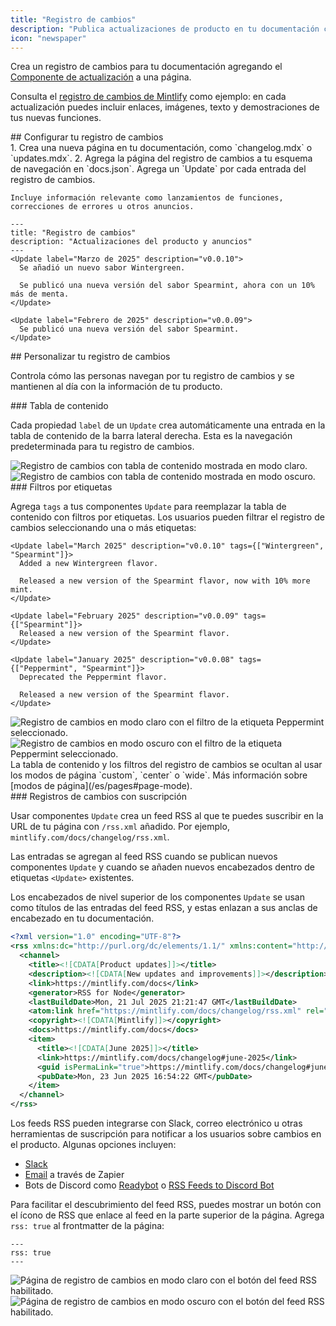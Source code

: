 ```yaml
---
title: "Registro de cambios"
description: "Publica actualizaciones de producto en tu documentación con un canal RSS al que los usuarios pueden suscribirse"
icon: "newspaper"
---
```


Crea un registro de cambios para tu documentación agregando el [Componente de actualización](/es/components/update) a una página.

Consulta el [registro de cambios de Mintlify](/es/changelog) como ejemplo: en cada actualización puedes incluir enlaces, imágenes, texto y demostraciones de tus nuevas funciones.

<div id="setting-up-your-changelog">
  ## Configurar tu registro de cambios
</div>

<Steps>
  <Step title="Crea una página para tu registro de cambios">
    1. Crea una nueva página en tu documentación, como `changelog.mdx` o `updates.mdx`.
    2. Agrega la página del registro de cambios a tu esquema de navegación en `docs.json`.
  </Step>

  <Step title="Agrega componentes Update a tu registro de cambios">
    Agrega un `Update` por cada entrada del registro de cambios.

    Incluye información relevante como lanzamientos de funciones, correcciones de errores u otros anuncios.
  </Step>
</Steps>

```mdx Example changelog.mdx
---
title: "Registro de cambios"
description: "Actualizaciones del producto y anuncios"
---
<Update label="Marzo de 2025" description="v0.0.10">
  Se añadió un nuevo sabor Wintergreen.

  Se publicó una nueva versión del sabor Spearmint, ahora con un 10% más de menta.
</Update>

<Update label="Febrero de 2025" description="v0.0.09">
  Se publicó una nueva versión del sabor Spearmint.
</Update>
```

<div id="customizing-your-changelog">
  ## Personalizar tu registro de cambios
</div>

Controla cómo las personas navegan por tu registro de cambios y se mantienen al día con la información de tu producto.

<div id="table-of-contents">
  ### Tabla de contenido
</div>

Cada propiedad `label` de un `Update` crea automáticamente una entrada en la tabla de contenido de la barra lateral derecha. Esta es la navegación predeterminada para tu registro de cambios.

<Frame>
  <img src="/images/changelog-toc-light.png" alt="Registro de cambios con tabla de contenido mostrada en modo claro." className="block dark:hidden" />

  <img src="/images/changelog-toc-dark.png" alt="Registro de cambios con tabla de contenido mostrada en modo oscuro." className="hidden dark:block" />
</Frame>

<div id="tag-filters">
  ### Filtros por etiquetas
</div>

Agrega `tags` a tus componentes `Update` para reemplazar la tabla de contenido con filtros por etiquetas. Los usuarios pueden filtrar el registro de cambios seleccionando una o más etiquetas:

```mdx Tag filters example wrap
<Update label="March 2025" description="v0.0.10" tags={["Wintergreen", "Spearmint"]}>
  Added a new Wintergreen flavor.

  Released a new version of the Spearmint flavor, now with 10% more mint.
</Update>

<Update label="February 2025" description="v0.0.09" tags={["Spearmint"]}>
  Released a new version of the Spearmint flavor.
</Update>

<Update label="January 2025" description="v0.0.08" tags={["Peppermint", "Spearmint"]}>
  Deprecated the Peppermint flavor.

  Released a new version of the Spearmint flavor.
</Update>
```

<Frame>
  <img src="/images/changelog-filters-light.png" alt="Registro de cambios en modo claro con el filtro de la etiqueta Peppermint seleccionado." className="block dark:hidden" />

  <img src="/images/changelog-filters-dark.png" alt="Registro de cambios en modo oscuro con el filtro de la etiqueta Peppermint seleccionado." className="hidden dark:block" />
</Frame>

<Tip>
  La tabla de contenido y los filtros del registro de cambios se ocultan al usar los modos de página `custom`, `center` o `wide`. Más información sobre [modos de página](/es/pages#page-mode).
</Tip>

<div id="subscribable-changelogs">
  ### Registros de cambios con suscripción
</div>

Usar componentes `Update` crea un feed RSS al que te puedes suscribir en la URL de tu página con `/rss.xml` añadido. Por ejemplo, `mintlify.com/docs/changelog/rss.xml`.

Las entradas se agregan al feed RSS cuando se publican nuevos componentes `Update` y cuando se añaden nuevos encabezados dentro de etiquetas `<Update>` existentes.

Los encabezados de nivel superior de los componentes `Update` se usan como títulos de las entradas del feed RSS, y estas enlazan a sus anclas de encabezado en tu documentación.

```xml Example RSS feed
<?xml version="1.0" encoding="UTF-8"?>
<rss xmlns:dc="http://purl.org/dc/elements/1.1/" xmlns:content="http://purl.org/rss/1.0/modules/content/" xmlns:atom="http://www.w3.org/2005/Atom" version="2.0">
  <channel>
    <title><![CDATA[Product updates]]></title>
    <description><![CDATA[New updates and improvements]]></description>
    <link>https://mintlify.com/docs</link>
    <generator>RSS for Node</generator>
    <lastBuildDate>Mon, 21 Jul 2025 21:21:47 GMT</lastBuildDate>
    <atom:link href="https://mintlify.com/docs/changelog/rss.xml" rel="self" type="application/rss+xml"/>
    <copyright><![CDATA[Mintlify]]></copyright>
    <docs>https://mintlify.com/docs</docs>
    <item>
      <title><![CDATA[June 2025]]></title>
      <link>https://mintlify.com/docs/changelog#june-2025</link>
      <guid isPermaLink="true">https://mintlify.com/docs/changelog#june-2025</guid>
      <pubDate>Mon, 23 Jun 2025 16:54:22 GMT</pubDate>
    </item>
  </channel>
</rss>
```

Los feeds RSS pueden integrarse con Slack, correo electrónico u otras herramientas de suscripción para notificar a los usuarios sobre cambios en el producto. Algunas opciones incluyen:

* [Slack](https://slack.com/help/articles/218688467-Add-RSS-feeds-to-Slack)
* [Email](https://zapier.com/apps/email/integrations/rss/1441/send-new-rss-feed-entries-via-email) a través de Zapier
* Bots de Discord como [Readybot](https://readybot.io) o [RSS Feeds to Discord Bot](https://rss.app/en/bots/rssfeeds-discord-bot)

Para facilitar el descubrimiento del feed RSS, puedes mostrar un botón con el ícono de RSS que enlace al feed en la parte superior de la página. Agrega `rss: true` al frontmatter de la página:

```mdx
---
rss: true
---
```

<Frame>
  <img src="/images/changelog-rss-button-light.png" alt="Página de registro de cambios en modo claro con el botón del feed RSS habilitado." className="block dark:hidden" />

  <img src="/images/changelog-rss-button-dark.png" alt="Página de registro de cambios en modo oscuro con el botón del feed RSS habilitado." className="hidden dark:block" />
</Frame>
